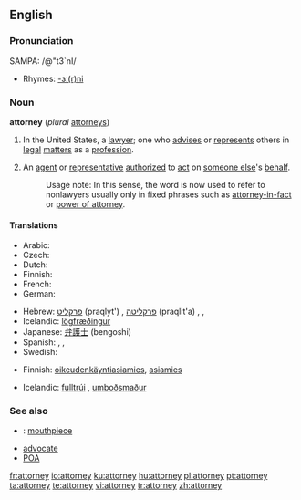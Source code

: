 ==English==

===Pronunciation===
SAMPA: /@"t3`nI/
* Rhymes: [[Rhymes:English:-ɜː(r)ni|-ɜː(r)ni]]

===Noun===
'''attorney''' (''plural'' [[attorneys]])

# {{law}} In the United States, a [[lawyer]]; one who [[advise]]s or [[represent]]s others in [[legal]] [[matter]]s as a [[profession]].
# An [[agent]] or [[representative]] [[authorize]]d to [[act]] on [[someone else]]'s [[behalf]].
#: Usage note:  In this sense, the word is now used to refer to nonlawyers usually only in fixed phrases such as [[attorney-in-fact]] or [[power of attorney]].

====Translations====
{{trans-top|lawyer}}
* Arabic: {{Arab|[[محام|محامٍ]]}} {{IPAchar|(muħāmin)}} {{m}}
* Czech: {{t-|cs|advokát|m}}
* Dutch: {{t+|nl|advocaat|m|f}}
* Finnish: {{t+|fi|asianajaja}}
* French: {{t+|fr|avocat|m}}
* German: {{t+|de|Rechtsanwalt|m}}
{{trans-mid}}
* Hebrew: [[פרקליט]] (praqlyt') {{m}}, [[פרקליטה]] (praqlit'a) {{f}}, {{t+|he|עורך דין|m|alt=עֹרֵךְ דִּין|tr=orekh din|sc=Hebr}}, {{t|he|עורכת דין|f|alt=עֹרֶכֶת דִּין|tr=orekhet din|sc=Hebr}}
* Icelandic: [[lögfræðingur]] {{m}}
* Japanese: [[弁護士]] (bengoshi)
* Spanish: {{t+|es|abogado|m}}, {{t-|es|abogada|f}}, {{t-|es|notario|m}}
* Swedish: {{t+|sv|advokat|c}}
{{trans-bottom}}

{{trans-top|agent/representative}}
* Finnish: [[oikeudenkäyntiasiamies]], [[asiamies]]
{{trans-mid}}
* Icelandic: [[fulltrúi]] {{m}}, [[umboðsmaður]] {{m}}
{{trans-bottom}}

===See also===
* {{slang}}: [[mouthpiece]]
* [[advocate]]
* [[POA]]

[[fr:attorney]]
[[io:attorney]]
[[ku:attorney]]
[[hu:attorney]]
[[pl:attorney]]
[[pt:attorney]]
[[ta:attorney]]
[[te:attorney]]
[[vi:attorney]]
[[tr:attorney]]
[[zh:attorney]]